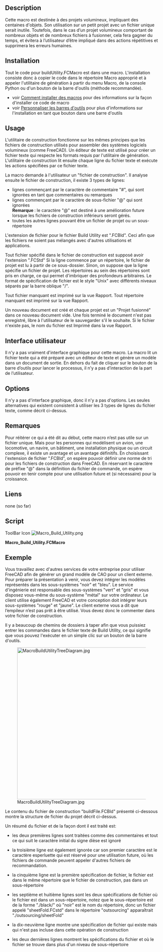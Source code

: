 <languages/>
{{Macro/fr
|Name=Macro Build Utility
|Description=Cette macro fournit un utilitaire de compilation permettant d'assembler plusieurs fichiers projets en un seul.
|Author=Piffpoof
|Version=1.0
|Date=2015-01-21
|FCVersion=Toutes
|Download=[https://www.freecadweb.org/wiki/images/8/87/Macro_Build_Utility.png ToolBar Icon]
}}

==Description==
Cette macro est destinée à des projets volumineux, impliquant des centaines d'objets. Son utilisation sur un petit projet avec un fichier unique serait inutile. Toutefois, dans le cas d’un projet volumineux comportant de nombreux objets et de nombreux fichiers à fusionner, cela fera gagner du temps, et évitera à l’utilisateur d’être impliqué dans des actions répétitives et supprimera les erreurs humaines.

==Installation==
Tout le code pour buildUtility.FCMacro est dans une macro. L'installation consiste donc à copier le code dans le répertoire Macro approprié et à appeler l'utilitaire de génération à partir du menu Macro, de la console Python ou d'un bouton de la barre d'outils (méthode recommandée).
* voir [[How to install macros/fr|Comment installer des macros]] pour des informations sur la façon d'installer ce code de macro
* voir [[Customize Toolbars/fr|Personnaliser les barres d'outils]] pour plus d'informations sur l'installation en tant que bouton dans une barre d'outils

==Usage==
L'utilitaire de construction fonctionne sur les mêmes principes que les fichiers de construction utilisés pour assembler des systèmes logiciels volumineux (comme FreeCAD). Un éditeur de texte est utilisé pour créer un fichier texte qui respecte les formats requis par l'utilitaire de génération. L'utilitaire de construction lit ensuite chaque ligne du fichier texte et exécute les actions spécifiées par ce fichier texte.

La macro demande à l'utilisateur un "fichier de construction". Il analyse ensuite le fichier de construction, il existe 3 types de lignes:
* lignes commençant par le caractère de commentaire "#", qui sont ignorées en tant que commentaires ou remarques
* lignes commençant par le caractère de sous-fichier "@" qui sont ignorées <br /> <b> Remarque </b>: le caractère "@" est destiné à une amélioration future lorsque les fichiers de construction inférieurs seront gérés.
* toutes les autres lignes pouvant être un fichier de projet ou un sous-répertoire

L'extension de fichier pour le fichier Build Utility est ".FCBld". Ceci afin que les fichiers ne soient pas mélangés avec d'autres utilisations et applications.

Tout fichier spécifié dans le fichier de construction est supposé avoir l'extension ".FCStd"
Si la ligne commence par un répertoire, le fichier de projet est lu à partir de ce sous-dossier. Sinon, on suppose que la ligne spécifie un fichier de projet. Les répertoires au sein des répertoires sont pris en charge, ce qui permet d'imbriquer des profondeurs arbitraires. Le format de spécification de fichier est le style "Unix" avec différents niveaux séparés par la barre oblique "/".

Tout fichier manquant est imprimé sur la vue Rapport. Tout répertoire manquant est imprimé sur la vue Rapport.

Un nouveau document est créé et chaque projet est un "Projet fusionné" dans ce nouveau document vide.
Une fois terminé le document n'est pas enregistré, libre à l'utilisateur de le sauvegarder s'il le souhaite.
Si le fichier n'existe pas, le nom du fichier est Imprimé dans la vue Rapport.

==Interface utilisateur==
Il n'y a pas vraiment d'interface graphique pour cette macro. La macro lit un fichier texte qui a été préparé avec un éditeur de texte et génère un modèle dans un document de sortie. En dehors du fait de cliquer sur le bouton de la barre d’outils pour lancer le processus, il n’y a pas d’interaction de la part de l’utilisateur.

==Options==
Il n'y a pas d'interface graphique, donc il n'y a pas d'options. Les seules alternatives qui existent consistent à utiliser les 3 types de lignes du fichier texte, comme décrit ci-dessus.

==Remarques==
Pour réitérer ce qui a été dit au début, cette macro n’est pas utile sur un fichier unique. Mais pour les personnes qui modélisent un avion, une locomotive, un navire, un bâtiment, une installation physique ou un circuit complexe, il existe un avantage et un avantage définitifs. En choisissant l'extension de fichier ".FCBld", on espère pouvoir définir une norme de tri pour les fichiers de construction dans FreeCAD. En réservant le caractère de préfixe "@" dans la définition du fichier de commande, on espère pouvoir en tenir compte pour une utilisation future et (si nécessaire) pour la croissance.

==Liens==
none (so far)

==Script==

ToolBar Icon [[Image:Macro_Build_Utility.png]]

'''Macro_Build_Utility.FCMacro'''

{{MacroCode|code=
#
#						Build Utility
#                       v 0.0 - build from files and files in sub-folders
#
#***********************************************************************************
# routine to read in a build file and merge all specified projects
"""
This function asks the user for a "build file". It then parses that build file, there
are 3 legal line types:
- lines starting with the comment character "#" which are ignored
- lines starting with the subfile character "@" which are ignored
	Note:	the "@" character is for future enhancement when sub-build files 
			will be handled
- all other lines which may be a project file or a subfolder (sub-directory)
If the line is a subfolder then the project file is read from that subfolder.
Otherwise it is assumed the line specifies a project file.
A new document is created and each project is "Project Merged" into that new and empty document.
The document is not saved at the end, this is left for the user if desired.
If the file does not exist then the file name is Printed to the Report view
"""
"""
Example file:
#this is a sample build file
#==============================
@sub-build-files - not presently inplemented
# first the top-level file
metal
# now some misc files
./black/black
./blue/blue
# file does not exist
zebra 
# folder does not exist
/bear/bear
# multiple files in one sub-folder
./engineering/green
./engineering/grey
#multiple files in hierarchical folders
./externalModules/white
./externalModules/red/red
#./externalModules/red/stackerAssembly - commented out as not currently loading
./externalModules/red/orange
./externalModules/red/level3/yellow
"""
# import statements
import FreeCAD
import os.path
from PySide import QtGui

# UI Class definitions

# Class definitions

# Function definitionss

# Constant definitions
buildTargetDocument = "build_target"
commentTag = "#"
subfileTag = "@"
lineFeed = "\n"
subfolder = "./"
carriageReturn = "\r"
fileSeparator = "/"
fcFileExtension      = ".FCStd"
fcFileExtensionUC  = ".FCSTD"
fcFileExtensionLen = -6

# code ***********************************************************************************
buildFilePathName=QtGui.QFileDialog.getOpenFileName()[0]
if len(buildFilePathName) > 0:
	# set up a new empty "build_target" document
	FreeCAD.newDocument(buildTargetDocument)
	FreeCAD.setActiveDocument(buildTargetDocument)
	FreeCAD.ActiveDocument=FreeCAD.getDocument(buildTargetDocument)
	guiDoc=FreeCADGui.ActiveDocument
	#
	lastFileSeparator = buildFilePathName.rindex(fileSeparator)
	buildFilePath = buildFilePathName[: lastFileSeparator]
	buildFileName = buildFilePathName[lastFileSeparator +1:]
	#
	buildFileContents = open(buildFilePathName,"r")
	buildFileLines = buildFileContents.readlines()
	buildFileContents.close()
	#
	for line in buildFileLines:
		if line[0] == commentTag:
			# line of internal comment
			pass
		elif line[0] == subfileTag:
			# line of sub-build-file (not presently implemented)
			pass
		else:
			# a line which should specify a FreeCAD project file
			# - may be preceded by a sub-directory e.g. "./subdir309/"
			# - project file may be missing file extension
			#
			# if line break at end of file spec then remove
			if line[-1:] == lineFeed:
				line = line[:-1]
			if line[-1:] == carriageReturn:
				line = line[:-1]
			# if no FreeCAD project file extension supplied then append one
			# make an uppercase comparison in case of mixed case
			tempLine = fcFileExtension + line.upper()
			if fcFileExtensionUC != tempLine[fcFileExtensionLen:]:
				line = line + fcFileExtension
			# if there is a leading subdirectory then remove "./" from beginning
			if subfolder[0:2] == line[0:2]:
				line = line[2:]
			projectFileSpec = str(buildFilePath) + str("/") + str(line)
			if os.path.exists(projectFileSpec):
				guiDoc.mergeProject(projectFileSpec)
			else:
				FreeCAD.Console.PrintMessage('project file "' + projectFileSpec + '" not found' + "\n")

	# set view back to "build_target", it is up to user to save it (if they want)
	FreeCAD.setActiveDocument(buildTargetDocument)
	FreeCAD.ActiveDocument=FreeCAD.getDocument(buildTargetDocument)
	FreeCADGui.ActiveDocument=FreeCADGui.getDocument(buildTargetDocument)
	FreeCADGui.SendMsgToActiveView("ViewFit")
	FreeCADGui.activeDocument().activeView().viewAxometric()
#
#OS: Mac OS X
#Word size: 64-bit
#Version: 0.14.3703 (Git)
#Branch: releases/FreeCAD-0-14
#Hash: c6edd47334a3e6f209e493773093db2b9b4f0e40
#Python version: 2.7.5
#Qt version: 4.8.6
#Coin version: 3.1.3
#SoQt version: 1.5.0
#OCC version: 6.7.0
#
#thus ends the macro...
}}


==Exemple==
Vous travaillez avec d'autres services de votre entreprise pour utiliser FreeCAD afin de générer un grand modèle de CAO pour un client externe. Pour préparer la présentation à venir, vous devez intégrer les modèles représentés dans les sous-systèmes "noir" et "bleu". Le service d'ingénierie est responsable des sous-systèmes "vert" et "gris" et vous disposez vous-même du sous-système "métal" sur votre ordinateur. Le client utilise également FreeCAD et votre conception doit intégrer leurs sous-systèmes "rouge" et "jaune". Le client externe vous a dit que l’empileur n’est pas prêt à être utilisé. Vous devez donc le commenter dans votre fichier de construction.

Il y a beaucoup de chemins de dossiers à taper afin que vous puissiez entrer les commandes dans le fichier texte de Build Utility, ce qui signifie que vous pouvez l'exécuter en un simple clic sur un bouton de la barre d'outils.

[[File:MacroBuildUtilityTreeDiagram.jpg|500px]]

Le contenu du fichier de construction "buildFile.FCBld" présenté ci-dessous montre la structure de fichier du projet décrit ci-dessus.

{{Code|code=
#this is the build file for the complete assembly
#==============================
@sub-build-files - not presently implemented
# first the top-level file
metal
# now some misc files
./black/black
./blue/blue
# file does not exist
zebra 
# folder does not exist
/bear/bear
# multiple files in one sub-folder
./engineering/green
./engineering/grey
#multiple files in hierarchical folders
./externalModules/white
./externalModules/red/red
#./externalModules/red/stackerAssembly - commented out as not currently loading
./externalModules/red/orange
./externalModules/red/level3/yellow
}}
Un résumé du fichier et de la façon dont il est traité est:
* les deux premières lignes sont traitées comme des commentaires et tout ce qui suit le caractère initial du signe dièse est ignoré
{{Code|code=
#this is the build file for the complete assembly
#==============================
}}
* la troisième ligne est également ignorée car son premier caractère est le caractère esperluette qui est réservé pour une utilisation future, où les fichiers de commande peuvent appeler d'autres fichiers de recommandation.
{{Code|code=
@sub-build-files - not presently implemented
}}
* la cinquième ligne est la première spécification de fichier, le fichier est dans le même répertoire que le fichier de construction, pas dans un sous-répertoire
{{Code|code=
metal}}
* les septième et huitième lignes sont les deux spécifications de fichier où le fichier est dans un sous-répertoire, notez que le sous-répertoire est de la forme "./black/" où "noir" est le nom du répertoire, donc un fichier appelé "sheetFold.FCstd" dans le répertoire "outsourcing" apparaîtrait "./outsourcing/sheetFold"
{{Code|code=
./black/black
./blue/blue}}
* la dix-neuvième ligne montre une spécification de fichier qui existe mais qui n'est pas incluse dans cette opération de construction
{{Code|code=
#./externalModules/red/stackerAssembly - commented out as not currently loading}}
* les deux dernières lignes montrent les spécifications du fichier et où le fichier se trouve dans plus d'un niveau de sous-répertoire
{{Code|code=
./externalModules/red/orange
./externalModules/red/level3/yellow
}}



{{clear}}